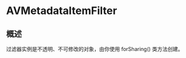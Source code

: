 # AVMetadataItemFilter

<ToBePolishedAfterTranslation />

<OriginalSource
  title="AVMetadataItemFilter"
  url="https://developer.apple.com/documentation/avfoundation/avmetadataitemfilter"
  summary="从元数据项中过滤选定信息的对象"
/>

## 概述

过滤器实例是不透明、不可修改的对象，由你使用 forSharing() 类方法创建。
